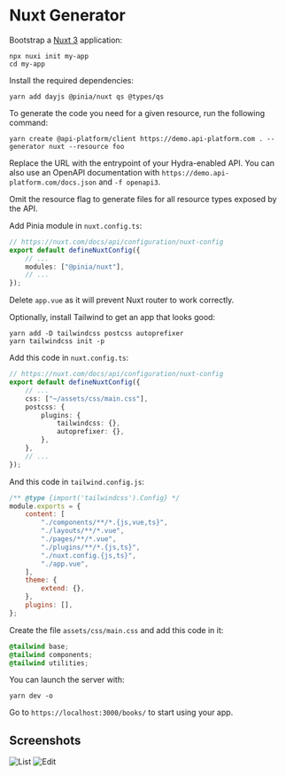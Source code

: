 # Nuxt Generator

Bootstrap a [Nuxt 3](https://nuxt.com/) application:

```console
npx nuxi init my-app
cd my-app
```

Install the required dependencies:

```console
yarn add dayjs @pinia/nuxt qs @types/qs
```

To generate the code you need for a given resource, run the following command:

```console
yarn create @api-platform/client https://demo.api-platform.com . --generator nuxt --resource foo
```

Replace the URL with the entrypoint of your Hydra-enabled API. You can also use an OpenAPI documentation with `https://demo.api-platform.com/docs.json` and `-f openapi3`.

Omit the resource flag to generate files for all resource types exposed by the API.

Add Pinia module in `nuxt.config.ts`:

```typescript
// https://nuxt.com/docs/api/configuration/nuxt-config
export default defineNuxtConfig({
    // ...
    modules: ["@pinia/nuxt"],
    // ...
});
```

Delete `app.vue` as it will prevent Nuxt router to work correctly.

Optionally, install Tailwind to get an app that looks good:

```console
yarn add -D tailwindcss postcss autoprefixer
yarn tailwindcss init -p
```

Add this code in `nuxt.config.ts`:

```typescript
// https://nuxt.com/docs/api/configuration/nuxt-config
export default defineNuxtConfig({
    // ...
    css: ["~/assets/css/main.css"],
    postcss: {
        plugins: {
            tailwindcss: {},
            autoprefixer: {},
        },
    },
    // ...
});
```

And this code in `tailwind.config.js`:

```javascript
/** @type {import('tailwindcss').Config} */
module.exports = {
    content: [
        "./components/**/*.{js,vue,ts}",
        "./layouts/**/*.vue",
        "./pages/**/*.vue",
        "./plugins/**/*.{js,ts}",
        "./nuxt.config.{js,ts}",
        "./app.vue",
    ],
    theme: {
        extend: {},
    },
    plugins: [],
};
```

Create the file `assets/css/main.css` and add this code in it:

```css
@tailwind base;
@tailwind components;
@tailwind utilities;
```

You can launch the server with:

```console
yarn dev -o
```

Go to `https://localhost:3000/books/` to start using your app.

## Screenshots

![List](images/nuxt/create-client-nuxt-list.png)
![Edit](images/nuxt/create-client-nuxt-edit.png)
